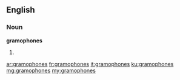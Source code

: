 ==English==

===Noun===
'''gramophones'''

# {{plural of|[[gramophone]]}}

[[ar:gramophones]]
[[fr:gramophones]]
[[it:gramophones]]
[[ku:gramophones]]
[[mg:gramophones]]
[[my:gramophones]]